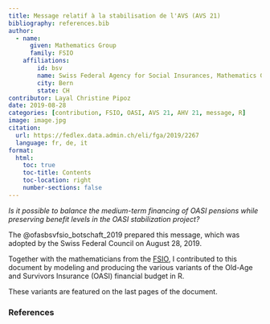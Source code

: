 ```yaml
---
title: Message relatif à la stabilisation de l'AVS (AVS 21)
bibliography: references.bib
author:
  - name: 
      given: Mathematics Group
      family: FSIO
    affiliations:
        id: bsv
        name: Swiss Federal Agency for Social Insurances, Mathematics Group
        city: Bern
        state: CH
contributor: Layal Christine Pipoz
date: 2019-08-28
categories: [contribution, FSIO, OASI, AVS 21, AHV 21, message, R]
image: image.jpg
citation: 
  url: https://fedlex.data.admin.ch/eli/fga/2019/2267
  language: fr, de, it 
format:
  html:
    toc: true
    toc-title: Contents
    toc-location: right
    number-sections: false
---
```


*Is it possible to balance the medium-term financing of OASI pensions while preserving benefit levels in the OASI stabilization project?*

The @ofasbsvfsio_botschaft_2019 prepared this message, which was adopted by the Swiss Federal Council on August 28, 2019. 

Together with the mathematicians from the [FSIO](https://www.bsv.admin.ch/bsv/en/home.html), I contributed to this document by modeling and producing the various variants of the Old-Age and Survivors Insurance (OASI) financial budget in R.

These variants are featured on the last pages of the document.

### References

::: {#refs}
:::
